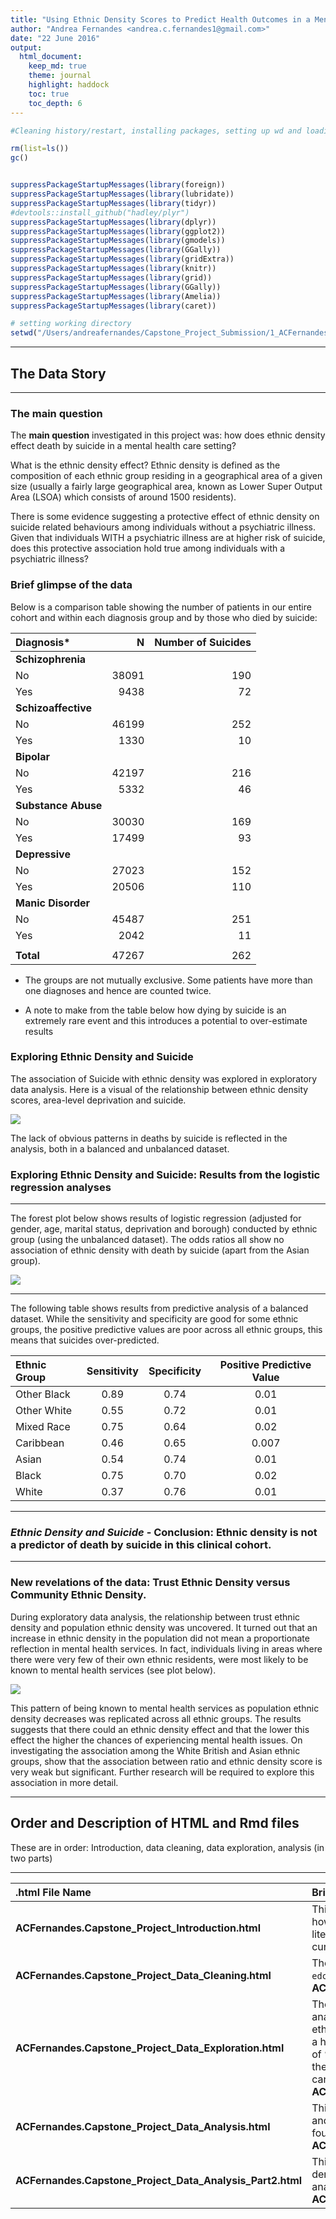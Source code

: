 ```yaml
---
title: "Using Ethnic Density Scores to Predict Health Outcomes in a Mental Health Care Setting"
author: "Andrea Fernandes <andrea.c.fernandes1@gmail.com>"
date: "22 June 2016"
output: 
  html_document:
    keep_md: true
    theme: journal
    highlight: haddock
    toc: true
    toc_depth: 6
---
```


```r
#Cleaning history/restart, installing packages, setting up wd and loading data. 

rm(list=ls())
gc()


suppressPackageStartupMessages(library(foreign))
suppressPackageStartupMessages(library(lubridate))
suppressPackageStartupMessages(library(tidyr))
#devtools::install_github("hadley/plyr")
suppressPackageStartupMessages(library(dplyr))
suppressPackageStartupMessages(library(ggplot2))
suppressPackageStartupMessages(library(gmodels))
suppressPackageStartupMessages(library(GGally))
suppressPackageStartupMessages(library(gridExtra))
suppressPackageStartupMessages(library(knitr))
suppressPackageStartupMessages(library(grid))
suppressPackageStartupMessages(library(GGally))
suppressPackageStartupMessages(library(Amelia))
suppressPackageStartupMessages(library(caret))

# setting working directory
setwd("/Users/andreafernandes/Capstone_Project_Submission/1_ACFernandes.Capstone_Project_DataStory/")
```

******

## The Data Story

******

### The main question

The __main question__ investigated in this project was: how does ethnic density effect death by suicide in a mental health care setting?

What is the ethnic density effect? Ethnic density is defined as the composition of each ethnic group residing in a geographical area of a given size (usually a fairly large geographical area, known as Lower Super Output Area (LSOA) which consists of around 1500 residents). 

There is some evidence suggesting a protective effect of ethnic density on suicide related behaviours among individuals without a psychiatric illness. Given that individuals WITH a psychiatric illness are at higher risk of suicide, does this protective association hold true among individuals with a psychiatric illness?

### Brief glimpse of the data

Below is a comparison table showing the number of patients in our entire cohort and within each diagnosis group and by those who died by suicide:

|Diagnosis*         |     N|Number of Suicides|   
|:--                |-----:|              ---:|   
|__Schizophrenia__  |      |                  |
|No                 | 38091| 190              |    
|Yes                |  9438|  72              |    
|__Schizoaffective__|      |                  |    
|No                 | 46199| 252              |    
|Yes                |  1330|  10              |    
|__Bipolar__        |      |                  | 
|No                 | 42197| 216              |    
|Yes                |  5332|  46              |    
|__Substance Abuse__|      |                  |   
|No                 | 30030| 169              |   
|Yes                | 17499|  93              |   
|__Depressive__     |      |                  |   
|No                 | 27023| 152              |
|Yes                | 20506| 110              |
|__Manic Disorder__ |      |                  |
|No                 | 45487| 251              |
|Yes                |  2042|  11              |
|                   |      |                  |
|__Total__          |47267 | 262              | 

* The groups are not mutually exclusive. Some patients have more than one diagnoses and hence are counted twice. 

* A note to make from the table below how dying by suicide is an extremely rare event and this introduces a potential to over-estimate results


### Exploring Ethnic Density and Suicide

The association of Suicide with ethnic density was explored in exploratory data analysis. Here is a visual of the relationship between ethnic density scores, area-level deprivation and suicide. 


![](./Dep_ED_Suicide.png)



The lack of obvious patterns in deaths by suicide is reflected in the analysis, both in a balanced and unbalanced dataset.

### Exploring Ethnic Density and Suicide: Results from the logistic regression analyses

******

The forest plot below shows results of logistic regression (adjusted for gender, age, marital status, deprivation and borough) conducted by ethnic group (using the unbalanced dataset). The odds ratios all show no association of ethnic density with death by suicide (apart from the Asian group).

![](./forestplot.png)

******

The following table shows results from predictive analysis of a balanced dataset. While the sensitivity and specificity are good for some ethnic groups, the positive predictive values are poor across all ethnic groups, this means that suicides over-predicted. 

|Ethnic Group  | Sensitivity |Specificity  | Positive Predictive Value|
|:--           |:-----------:|:-----------:|:------------------------:| 
|Other Black | 0.89  |   0.74    | 0.01   |
|Other White | 0.55  |   0.72    | 0.01   |
|Mixed Race  | 0.75  |   0.64    | 0.02   |
|Caribbean   | 0.46  |   0.65    | 0.007  |
|Asian       | 0.54  |   0.74    | 0.01   |
|Black       | 0.75  |   0.70    | 0.02   |
|White       | 0.37  |   0.76    | 0.01   |



******

### ___Ethnic Density and Suicide___ - Conclusion: Ethnic density is not a predictor of death by suicide in this clinical cohort. 

******

### New revelations of the data: Trust Ethnic Density versus Community Ethnic Density. 

During exploratory data analysis, the relationship between trust ethnic density and population ethnic density was uncovered. It turned out that an increase in ethnic density in the population did not mean a proportionate reflection in mental health services. In fact, individuals living in areas where there were very few of their own ethnic residents, were most likely to be known to mental health services (see plot below). 


![](./Ratio_ED_Suicide.png)


This pattern of being known to mental health services as population ethnic density decreases was replicated across all ethnic groups. The results suggests that there could an ethnic density effect and that the lower this effect the higher the chances of experiencing mental health issues. On investigating the association among the White British and Asian ethnic groups, show that the association between ratio and ethnic density score is very weak but significant. Further research will be required to explore this association in more detail.  

******

## Order and Description of HTML and Rmd files 

These are in order: Introduction, data cleaning, data exploration, analysis (in two parts)

******

|.html File Name        | Brief Description |   
|:---------------------|:------------------|
| **ACFernandes.Capstone_Project_Introduction.html** | This file introduces the concept of the ethnic density effect, how to measure it, introduces some results from the literature, introduces the cohort and dataset and states the current aims of this project. |
| **ACFernandes.Capstone_Project_Data_Cleaning.html** | The raw data (named `ed`) has been cleaned (and renamed `edclean`). The code can be found here **ACFernandes.Capstone_Project_Data_Cleaning.Rmd** |
| **ACFernandes.Capstone_Project_Data_Exploration.html** | The cleaned data has been explored and saved for further analysis. This file explores visually the association between ethnic density and death by suicide, with which we can form a hypothesis to test. It also unveils a potential demonstration of "the ethnic density effect" by comparing ethnic density of the community to ethnic density within the trust. The code can be found here **ACFernandes.Capstone_Project_Data_Exploration.Rmd**|
| **ACFernandes.Capstone_Project_Data_Analysis.html** | This file explores the association between death by suicide and ethnic density scores. The data anaysis code can be found here: **ACFernandes.Capstone_Project_Data_Analysis.Rmd**  |
| **ACFernandes.Capstone_Project_Data_Analysis_Part2.html** | This file explores the association between trust ethnic density and community ethnic density scores. The data anaysis code can be found here: **ACFernandes.Capstone_Project_Data_Analysis_Part2.Rmd** |
